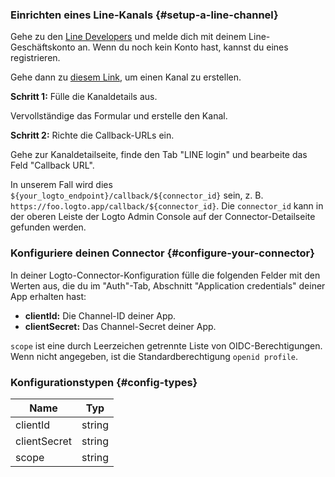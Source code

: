 ### Einrichten eines Line-Kanals \{#setup-a-line-channel}

Gehe zu den [Line Developers](https://developers.line.biz/console/) und melde dich mit deinem Line-Geschäftskonto an. Wenn du noch kein Konto hast, kannst du eines registrieren.

Gehe dann zu [diesem Link](https://developers.line.biz/console/register/line-login/provider/), um einen Kanal zu erstellen.

**Schritt 1:** Fülle die Kanaldetails aus.

Vervollständige das Formular und erstelle den Kanal.

**Schritt 2:** Richte die Callback-URLs ein.

Gehe zur Kanaldetailseite, finde den Tab "LINE login" und bearbeite das Feld "Callback URL".

In unserem Fall wird dies `${your_logto_endpoint}/callback/${connector_id}` sein, z. B. `https://foo.logto.app/callback/${connector_id}`. Die `connector_id` kann in der oberen Leiste der Logto Admin Console auf der Connector-Detailseite gefunden werden.

### Konfiguriere deinen Connector \{#configure-your-connector}

In deiner Logto-Connector-Konfiguration fülle die folgenden Felder mit den Werten aus, die du im "Auth"-Tab, Abschnitt "Application credentials" deiner App erhalten hast:

- **clientId:** Die Channel-ID deiner App.
- **clientSecret:** Das Channel-Secret deiner App.

`scope` ist eine durch Leerzeichen getrennte Liste von OIDC-Berechtigungen. Wenn nicht angegeben, ist die Standardberechtigung `openid profile`.

### Konfigurationstypen \{#config-types}

| Name         | Typ    |
| ------------ | ------ |
| clientId     | string |
| clientSecret | string |
| scope        | string |
